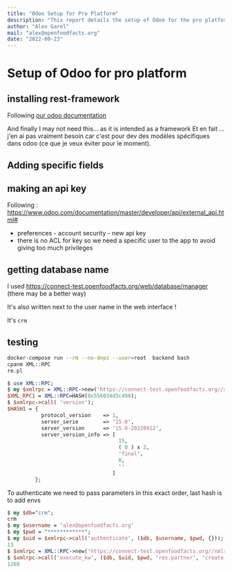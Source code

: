 ```yaml
---
title: "Odoo Setup for Pro Platform"
description: "This report details the setup of Odoo for the pro platform, focusing on API key creation, database name retrieval, and testing authentication and record creation via XML-RPC. It outlines the steps to integrate Odoo with existing systems for managing partner data."
author: "Alex Garel"
mail: "alex@openfoodfacts.org"
date: "2022-09-23"
---
```

# Setup of Odoo for pro platform

## installing rest-framework

Following [our odoo documentation](../odoo.md#contributed-modules-from-oca-store)

And finally I may not need this… as it is intended as a framework 
Et en fait … j'en ai pas vraiment besoin car c'est pour dev des modèles spécifiques dans odoo (ce que je veux éviter pour le moment).

## Adding specific fields


## making an api key

Following : https://www.odoo.com/documentation/master/developer/api/external_api.html#

- preferences - account security - new api key
- there is no ACL for key so we need a specific user to the app to avoid giving too much privileges

## getting database name

I used https://connect-test.openfoodfacts.org/web/database/manager (there may be a better way)

It's also written next to the user name in the web interface !

It's `crm`

## testing

```bash
docker-compose run --rm --no-deps --user=root  backend bash
cpanm XML::RPC
re.pl
```

```perl
$ use XML::RPC;
$ my $xmlrpc = XML::RPC->new('https://connect-test.openfoodfacts.org//xmlrpc/2/common');
$XML_RPC1 = XML::RPC=HASH(0x556034d3c498);
$ $xmlrpc->call( 'version');
$HASH1 = {
           protocol_version    => 1,
           server_serie        => '15.0',
           server_version      => '15.0-20220912',
           server_version_info => [
                                    15,
                                    ( 0 ) x 2,
                                    'final',
                                    0,
                                    ''
                                  ]
         };
```
To authenticate we need to pass parameters in this exact order, last hash is to add envs
```perl
$ my $db="crm";
crm
$ my $username = 'alex@openfoodfacts.org'
$ my $pwd = "************";
$ my $uid = $xmlrpc->call('authenticate', ($db, $username, $pwd, {}));
13
$ $xmlrpc = XML::RPC->new('https://connect-test.openfoodfacts.org//xmlrpc/2/object');
$ $xmlrpc->call('execute_kw', ($db, $uid, $pwd, 'res.partner', 'create', [{name => "New Partner"}]));
1260
```